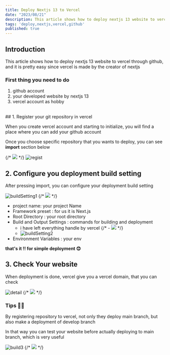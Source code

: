 ```yaml
---
title: Deploy Nextjs 13 to Vercel
date: "2023/08/21"
description: This article shows how to deploy nextjs 13 website to vercel through github, and it is pretty easy since vercel is made by the creator of nextjs
tags: 'deploy,nextjs,vercel,github'
published: true
---
```


## Introduction

This article shows how to deploy nextjs 13 website to vercel through github, and it is pretty easy
since vercel is made by the creator of nextjs


### First thing you need to do

1. github account
2. your developed website by nextjs 13 
3. vercel account as hobby


<br/>
## 1. Register your git repository in vercel

When you create vercel account and starting to initialize, you will find a place where you can add your github
account

Once you choose specific repository that you wants to deploy, you can see **import** section below

{/* <img src="./deploy-nextjs-13-to-vercel-github/vercel-git-regist.png" width="auto" height="auto"/> */}
![regist](/posts/NEXTJS/deploy-nextjs-13-to-vercel-github/vercel-git-regist.png)
<br/>
## 2. Configure you deployment build setting

After pressing import, you can configure your deployment build setting

![buildSetting1](/posts/NEXTJS/deploy-nextjs-13-to-vercel-github/vercel-build-1.png)
{/* <img src="./deploy-nextjs-13-to-vercel-github/vercel-build-1.png" width="auto" height="auto"/> */}

- project name: your project Name
- Framework preset : for us it is Next.js
- Root Directory : your root directory
- Build and Output Settings : commands for building and deployment
    - i have left everything handle by vercel
    {/* - <img src="./deploy-nextjs-13-to-vercel-github/vercel-build-2.png" width="auto" height="auto"/> */}
    - ![buildSetting2](/posts/NEXTJS/deploy-nextjs-13-to-vercel-github/vercel-build-2.png)
- Environment Variables : your env

**that's it !! for simple deployment 😊**
<br/>
## 3. Check Your website

When deployment is done, vercel give you a vercel domain, that you can check


![detail](/posts/NEXTJS/deploy-nextjs-13-to-vercel-github/vercel-deploy-detail.png)
{/* <img src="./deploy-nextjs-13-to-vercel-github/vercel-deploy-detail.png" width="auto" height="auto"/> */}

### Tips 🙋‍♂️


By registering repository to vercel, not only they deploy main branch, but also make a deployment of develop branch

In that way you can test your website before actually deploying to main branch, which is very useful

![build3](/posts/NEXTJS/deploy-nextjs-13-to-vercel-github/vercel-dev-main.png)
{/* <img src="./deploy-nextjs-13-to-vercel-github/vercel-dev-main.png" width="auto" height="auto"/> */}